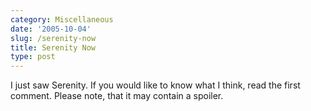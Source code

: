 ```yaml
---
category: Miscellaneous
date: '2005-10-04'
slug: /serenity-now
title: Serenity Now
type: post
---
```



I just saw Serenity. If you would like to know what I think, read
the first comment. Please note, that it may contain a spoiler.
